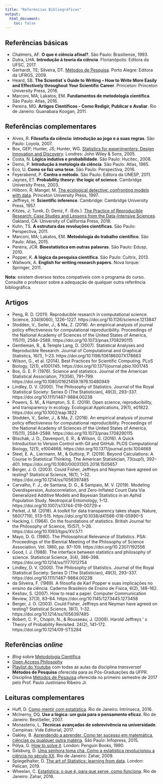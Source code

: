 ```yaml
---
title: "Referências Bibliográficas"
output:
  html_document:
    toc: false
---
```


## Referências básicas

- Chalmers, AF. **O que é ciência afinal?**. São Paulo:
  Brasiliense, 1993.
- Dutra, LHA. **Introdução à teoria da ciência**. Florianópolis: Editora
  da UFSC, 2017.
- Gerhardt, TE; Silveira, DT. [Métodos de
   Pesquisa](https://www.lume.ufrgs.br/handle/10183/52806).
   Porto Alegre: Editora da UFRGS, 2009.
- Heard, SB. **The Scientist`s Guide to Writing – How to Write More
Easily and Effectively throughout Your Scientific Career**. Princeton:
Princeton University Press, 2016.
- Marconi, MA; Lakatos, EM. **Fundamentos de metodologia científica**.
  São Paulo: Atlas, 2016.
- Pereira, MG. **Artigos Científicos - Como Redigir, Publicar e
  Avaliar**. Rio de Janeiro: Guanabara Koogan, 2011.

## Referências complementares

- Alves, R. **Filosofia da ciência: introdução ao jogo e a suas
  regras**. São Paulo: Loyola, 2007.
- Box, GEP; Hunter, JS; Hunter, WG. [Statistics for experimenters:
  Design Innovation and Discovery](http://statisticsforexperimenters.net).
  Londres: John Wiley & Sons, 2005.
- Costa, N. **Lógica indutiva e probabilidade**. São Paulo:
  Hucitec, 2008.
- Demo, P. **Introdução à metologia da ciência**. São Paulo:
  Atlas, 1985.
- Eco, U. **Como se faz uma tese**. São Paulo: Perspectiva, 2016.
- Feyerabend, P. **Contra o método**. São Paulo: Editora da UNESP, 2011.
- Jaynes, ET. **Probability theory: the logic of science**. Cambridge
  University Press, 2003.
- Hilborn, R; Mangel, M. [The ecological detective: confronting models
  with data](http://press.princeton.edu/titles/5987.html). Princeton
  University Press, 1997.
- Jeffreys, H. **Scientific inference**. Cambridge: Cambridge University
  Press, 1957.
- Kitzes, J; Turek, D; Deniz, F. (Eds.). [The Practice of Reproducible
  Research: Case Studies and Lessons from the Data-Intensive
  Sciences](https://www.practicereproducibleresearch.org/). Oakland, CA:
  University of California Press, 2018.
- Kuhn, TS. **A estrutura das revoluções científicas**. São Paulo:
  Perspectiva, 2011.
- Marconi, MA; Lakatos, EM. **Metodologia do trabalho científico**. São
  Paulo: Atlas, 2015.
- Pereira, JCR. **Bioestatística em outras palavras**. São Paulo:
  Edusp, 2010.
- Popper, K. **A lógica da pesquisa científica**. São Paulo:
  Cultrix, 2013.
- Wallwork, A. **English for writing research papers**. Nova Iorque:
  Springer, 2011.

**Nota:** existem diversos textos compatíveis com o programa do curso.
Consulte o professor sobre a adequação de qualquer outra referência
bibliográfica.

## Artigos

- Peng, R. D. (2011). Reproducible research in computational science.
Science, 334(6060), 1226–1227. https://doi.org/10.1126/science.1213847
- Stodden, V., Seiler, J., & Ma, Z. (2018). An empirical analysis of
  journal policy effectiveness for computational reproducibility.
  Proceedings of the National Academy of Sciences of the United States
  of America, 115(11), 2584–2589. https://doi.org/10.1073/pnas.1708290115
- Gentleman, R., & Temple Lang, D. (2007). Statistical Analyses and
  Reproducible Research. Journal of Computational and Graphical
  Statistics, 16(1), 1–23. https://doi.org/10.1198/106186007X178663
- Wilson, G., et al. (2014). Best Practices for Scientific Computing.
PLoS Biology, 12(1), e1001745.
https://doi.org/10.1371/journal.pbio.1001745
- Box, G. E. P. (1976). Science and statistics. Journal of the American
Statistical Association, 71(356), 791–799.
https://doi.org/10.1080/01621459.1976.10480949
- Lindley, D. V. (2000). The Philosophy of Statistics. Journal of the
Royal Statistical Society: Series D (The Statistician), 49(3), 293–337.
https://doi.org/10.1111/1467-9884.00238
- Powers, S. M., & Hampton, S. E. (2019). Open science, reproducibility,
and transparency in ecology. Ecological Applications, 29(1), e01822.
https://doi.org/10.1002/eap.1822
- Stodden, V., Seiler, J., & Ma, Z. (2018). An empirical analysis of
journal policy effectiveness for computational reproducibility.
Proceedings of the National Academy of Sciences of the United States of
America, 115(11), 2584–2589. https://doi.org/10.1073/pnas.1708290115
- Blischak, J. D., Davenport, E. R., & Wilson, G. (2016). A Quick
Introduction to Version Control with Git and GitHub. PLOS Computational
Biology, 12(1), e1004668. https://doi.org/10.1371/journal.pcbi.1004668
- Steel, E. A., Liermann, M., & Guttorp, P. (2019). Beyond Calculations:
A Course in Statistical Thinking. The American Statistician, 73(sup1),
392–401. https://doi.org/10.1080/00031305.2018.1505657
- Berger, J. O. (2003). Could Fisher, Jeffreys and Neyman have agreed on
testing? Statistical Science, 18(1), 1–32.
https://doi.org/10.1214/ss/1056397485
- Carvalho, F. J., de Santana, D. G., & Sampaio, M. V. (2019). Modeling
Overdispersion, Autocorrelation, and Zero-Inflated Count Data Via
Generalized Additive Models and Bayesian Statistics in an Aphid
Population Study. Neotropical Entomology, 1–12.
https://doi.org/10.1007/s13744-019-00729-x
- Perkel, J. M. (2018). A toolkit for data transparency takes shape.
Nature, 560(7719), 513–515. https://doi.org/10.1038/d41586-018-05990-5
- Hacking, I. (1964). On the foundations of statistics. British Journal
for the Philosophy of Science, 15(57), 1–26.
https://doi.org/10.1093/bjps/XV.57.1
- Mayo, D. G. (1980). The Philosophical Relevance of Statistics. PSA:
Proceedings of the Biennial Meeting of the Philosophy of Science
Association, Vol. 1980, pp. 97–109. https://doi.org/10.2307/192556
- Good, I. J. (1988). The interface between statistics and philosophy of
science. Statistical Science, 3(4), 386–398.
https://doi.org/10.1214/ss/1177012754
- Lindley, D. V. (2000). The Philosophy of Statistics. Journal of the
Royal Statistical Society: Series D (The Statistician), 49(3), 293–337.
https://doi.org/10.1111/1467-9884.00238
- da Silveira, F. (1989). A filosofia de Karl Popper e suas implicações
no ensino da ciência. Caderno Brasileiro de Ensino de Física, 6(2),
148–162.
- Keshav, S. (2007). How to read a paper. Computer Communication Review,
  37(3), 83–84. https://doi.org/10.1145/1273445.1273458
- Berger, J. O. (2003). Could Fisher, Jeffreys and Neyman have agreed on
testing? Statistical Science, 18(1), 1–32.
https://doi.org/10.1214/ss/1056397485
- Robert, C. P., Chopin, N., & Rousseau, J. (2009). Harold Jeffreys ’ s
  Theory of Probability Revisited. 24(2), 141–172.
  https://doi.org/10.1214/09-STS284

## Referências *online*

-  *Blog* sobre [Metodologia Científica](https://blog.fastformat.co/category/metodologia-cientifica/)
- [Open Access Philosophy](http://www.wi-phi.com/)
- [Playlist do
  Youtube](https://www.youtube.com/playlist?list=PLsxoqsbkGYFdiipa_JSl1UoO-GjlTUtca)
  com todas as aulas da disciplina *transversal* **Métodos de Pesquisa**
  oferecida para as Pós-Graduações da UFPR.
- Disciplina [Métodos de
  Pesquisa](http://www.leg.ufpr.br/doku.php/disciplinas:ce091-2017-01)
  oferecida no primeiro semestre de 2017 pelo Prof. Paulo Justiniano
  Ribeiro Jr.

## Leituras complementares

- Huff, D.
  [Como mentir com estatística](http://www.intrinseca.com.br/livro/624/).
  Rio de Janeiro: Intrínseca, 2016.
- McInerny, DQ. **Use a lógica: um guia para o pensamento eficaz**. Rio
  de Janeiro: BestSeller, 2007.
- Monasterio, L. **Técnicas avançadas de sobrevivência na
  universidade**. Campinas: Vide Editorial, 2017.
- Oakley, B.
  [Aprendendo a aprender. Como ter sucesso em matemática, ciências ou qualquer outra matéria](http://www.infopress.com.br).
  São Paulo: Infopress, 2015.
- Pólya, G.
  [How to solve it](https://www.penguin.co.uk/books/12619/how-to-solve-it).
  London: Penguin Books, 1990.
- Salsburg, D.
  [Uma senhora toma chá. Como a estatística revolucionou a ciência no século XX](http://www.zahar.com.br/livro/uma-senhora-toma-cha).
  Rio de Janeiro: Zahar, 2009.
- Spiegelhalter, D. [The art of Statistics: learning from
  data](https://www.penguin.co.uk/books/294/294857/learning-from-data/9780241258767.html). London: Pelican, 2019.
- Wheelan, C.
  [Estatística: o que é, para que serve, como funciona](http://www.zahar.com.br/livro/estatistica).
  Rio de Janeiro: Zahar, 2016.
